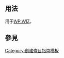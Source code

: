 <includeonly><!-- 在這裡加入模板的保護標識 --></includeonly><noinclude>{{template doc page viewed directly}}</noinclude>
<!-- 在本行下編輯模板說明 -->

== 用法 ==
用于[[WP:WIZ]]。
== 參見 ==

<includeonly>
<!-- 本行下加入模板的分類 -->
[[Category:創建條目指南模板]]
<!-- 本行下加入模板的跨語言鏈接 -->

</includeonly>